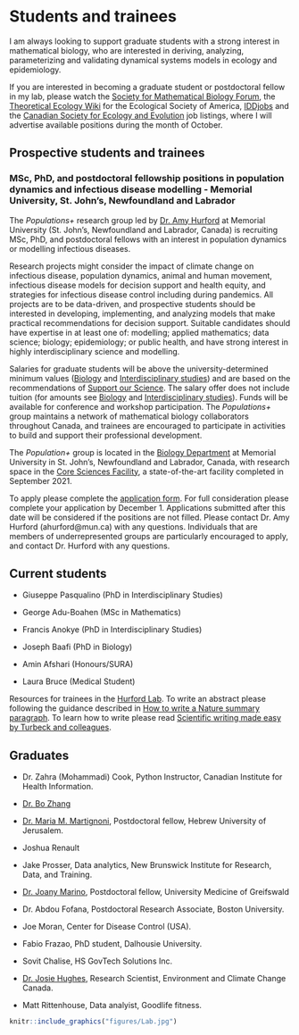 # Students and trainees {-}

I am always looking to support graduate students with a strong interest in mathematical biology, who are interested in deriving, analyzing, parameterizing and validating dynamical systems models in ecology and epidemiology.

If you are interested in becoming a graduate student or postdoctoral fellow in my lab, please watch the [Society for Mathematical Biology Forum](https://smb.org/Member-Forum), the [Theoretical Ecology Wiki](http://esatheory.wikidot.com/start) for the Ecological Society of America, [IDDjobs](https://iddjobs.org/) and the [Canadian Society for Ecology and Evolution](https://www.csee-scee.ca/category/jobs/) job listings, where I will advertise available positions during the month of October.

## Prospective students and trainees {-}

### MSc, PhD, and postdoctoral fellowship positions in population dynamics and infectious disease modelling - Memorial University, St. John’s, Newfoundland and Labrador {.unnumbered .unlisted}

The _Populations+_ research group led by [Dr. Amy Hurford](https://ahurford.github.io/website/) at Memorial University (St. John’s, Newfoundland and Labrador, Canada) is recruiting MSc, PhD, and postdoctoral fellows with an interest in population dynamics or modelling infectious diseases.

Research projects might consider the impact of climate change on infectious disease, population dynamics, animal and human movement, infectious disease models for decision support and health equity, and strategies for infectious disease control including during pandemics. All projects are to be data-driven, and prospective students should be interested in developing, implementing, and analyzing models that make practical recommendations for decision support. Suitable candidates should have expertise in at least one of: modelling; applied mathematics; data science; biology; epidemiology; or public health, and have strong interest in highly interdisciplinary science and modelling.

Salaries for graduate students will be above the university-determined minimum values ([Biology](https://www.mun.ca/become/graduate/programs-and-courses/biology/) and [Interdisciplinary studies](https://www.mun.ca/become/graduate/programs-and-courses/interdisciplinary-phd/)) and are based on the recommendations of [Support our Science](https://www.supportourscience.ca/). The salary offer does not include tuition (for amounts see [Biology](https://www.mun.ca/become/graduate/programs-and-courses/biology/) and [Interdisciplinary studies](https://www.mun.ca/become/graduate/programs-and-courses/interdisciplinary-phd/)). Funds will be available for conference and workshop participation. The _Populations+_ group maintains a network of mathematical biology collaborators throughout Canada, and trainees are encouraged to participate in activities to build and support their professional development.

The _Population+_ group is located in the [Biology Department](https://www.mun.ca/biology/) at Memorial University in St. John’s, Newfoundland and Labrador, Canada, with research space in the [Core Sciences Facility](https://www.mun.ca/csf/), a state-of-the-art facility completed in September 2021.

To apply please complete the [application form](https://forms.gle/m8SyNnzxuaxksPR16). For full consideration please complete your application by December 1. Applications submitted after this date will be considered if the positions are not filled. Please contact Dr. Amy Hurford (ahurford@mun.ca) with any questions. Individuals that are members of underrepresented groups are particularly encouraged to apply, and contact Dr. Hurford with any questions.



## Current students {-}

- Giuseppe Pasqualino (PhD in Interdisciplinary Studies)

- George Adu-Boahen (MSc in Mathematics)

- Francis Anokye (PhD in Interdisciplinary Studies)

- Joseph Baafi (PhD in Biology)

- Amin Afshari (Honours/SURA)

- Laura Bruce (Medical Student)


Resources for trainees in the [Hurford Lab](https://ahurford.gitlab.io/resources-for-grad-students/index.html). To write an abstract please following the guidance described in [How to write a Nature summary paragraph](nature-summary-paragraph.pdf). To learn how to write please read [Scientific writing made easy by Turbeck and colleagues](https://esajournals.onlinelibrary.wiley.com/doi/full/10.1002/bes2.1258).


## Graduates {-}

- Dr. Zahra (Mohammadi) Cook, Python Instructor, Canadian Institute for Health Information.

- [Dr. Bo Zhang](https://scholar.google.com/citations?user=BiVBzFYAAAAJ&hl=en)

- [Dr. Maria M. Martignoni](https://scholar.google.ca/citations?user=hy8n248AAAAJ&hl=en), Postdoctoral fellow, Hebrew University of Jerusalem.

- Joshua Renault

- Jake Prosser, Data analytics, New Brunswick Institute for Research, Data, and Training.

- [Dr. Joany Marino](https://joanymarino.github.io/#about), Postdoctoral fellow, University Medicine of Greifswald

- Dr. Abdou Fofana, Postdoctoral Research Associate, Boston University.

- Joe Moran, Center for Disease Control (USA).

- Fabio Frazao, PhD student, Dalhousie University.

- Sovit Chalise, HS GovTech Solutions Inc.

- [Dr. Josie Hughes](https://jshughes.org/), Research Scientist, Environment and Climate Change Canada.

- Matt Rittenhouse, Data analyist, Goodlife fitness.

```r
knitr::include_graphics("figures/Lab.jpg")
```

